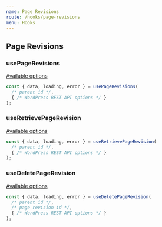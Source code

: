 ```yaml
---
name: Page Revisions
route: /hooks/page-revisions
menu: Hooks
---
```


## Page Revisions

### usePageRevisions

[Available options](https://developer.wordpress.org/rest-api/reference/page-revisions/#list-page-revisions)

```jsx
const { data, loading, error } = usePageRevisions(
  /* parent id */,
  { /* WordPress REST API options */ }
);
```

### useRetrievePageRevision

[Available options](https://developer.wordpress.org/rest-api/reference/page-revisions/#retrieve-a-page-revision)

```jsx
const { data, loading, error } = useRetrievePageRevision(
  /* parent id */,
  { /* WordPress REST API options */ }
);
```

### useDeletePageRevision

[Available options](https://developer.wordpress.org/rest-api/reference/page-revisions/#delete-a-page-revision)

```jsx
const { data, loading, error } = useDeletePageRevision(
  /* parent id */,
  /* page revision id */,
  { /* WordPress REST API options */ }
);
```
